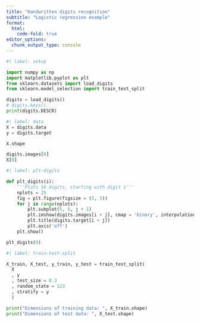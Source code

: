 ```yaml
---
title: "Handwritten digits recognition"
subtitle: "Logistic regression example"
format: 
  html:
    code-fold: true
editor_options: 
  chunk_output_type: console
---
```



```python
#| label: setup

import numpy as np
import matplotlib.pyplot as plt
from sklearn.datasets import load_digits 
from sklearn.model_selection import train_test_split 

digits = load_digits()
# digits.keys()
print(digits.DESCR)
```


```python
#| label: data
X = digits.data
y = digits.target

X.shape

digits.images[0]
X[0]
```


```python
#| label: plt-digits

def plt_digits(i):
    '''Plots 16 digits, starting with digit i'''
    nplots = 25
    fig = plt.figure(figsize = (5, 5))
    for j in range(nplots):
        plt.subplot(5, 5, j + 1)
        plt.imshow(digits.images[i + j], cmap = 'binary', interpolation = 'nearest')
        plt.title(digits.target[i + j])
        plt.axis('off')
    plt.show()

plt_digits(0)    
```

```python
#| label: train-test-split

X_train, X_test, y_train, y_test = train_test_split(
  X
  , y
  , test_size = 0.3
  , random_state = 123
  , stratify = y
  )

print("Dimensions of training data: ", X_train.shape)
print("Dimensions of test data: ", X_test.shape)
```

